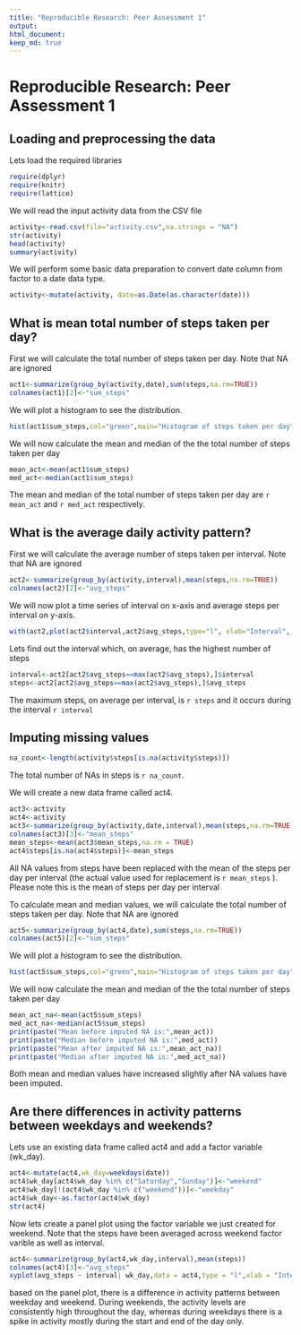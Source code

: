 ```yaml
---
title: "Reproducible Research: Peer Assessment 1"
output:
html_document: 
keep_md: true
---
```


Reproducible Research: Peer Assessment 1
===================================================================

## Loading and preprocessing the data

Lets load the required libraries
```r
require(dplyr)
require(knitr)
require(lattice)
```

We will read the input activity data from the CSV file
```r
activity<-read.csv(file="activity.csv",na.strings = "NA")
str(activity)
head(activity)
summary(activity)
```

We will perform some basic data preparation to convert date column from factor to a date data type.
```r
activity<-mutate(activity, date=as.Date(as.character(date)))
```

## What is mean total number of steps taken per day?

First we will calculate the total number of steps taken per day. Note that NA are ignored
```r
act1<-summarize(group_by(activity,date),sum(steps,na.rm=TRUE))
colnames(act1)[2]<-"sum_steps"
```

We will plot a histogram to see the distribution. 
```r
hist(act1$sum_steps,col="green",main="Histogram of steps taken per day",xlab="Total Steps taken per day")
```

We will now calculate the mean and median of the the total number of steps taken per day

```r
mean_act<-mean(act1$sum_steps)
med_act<-median(act1$sum_steps)
```

The mean and median of the total number of steps taken per day are `r mean_act` and `r med_act` respectively.


## What is the average daily activity pattern?

First we will calculate the average number of steps taken per interval. Note that NA are ignored

```r
act2<-summarize(group_by(activity,interval),mean(steps,na.rm=TRUE))
colnames(act2)[2]<-"avg_steps"
```

We will now plot a time series of interval on x-axis and average steps per interval on y-axis.

```r
with(act2,plot(act2$interval,act2$avg_steps,type="l", xlab="Interval", ylab="Average Steps Per Interval", main="Line plot of Avg_Steps vs Interval"))
```

Lets find out the interval which, on average, has the highest number of steps

```r
interval<-act2[act2$avg_steps==max(act2$avg_steps),]$interval
steps<-act2[act2$avg_steps==max(act2$avg_steps),]$avg_steps
```

The maximum steps, on average per interval, is `r steps` and it occurs during the interval `r interval` 

## Imputing missing values

```r
na_count<-length(activity$steps[is.na(activity$steps)])
```

The total number of NAs in steps is `r na_count`.  

We will create a new data frame called act4. 

```r
act3<-activity
act4<-activity
act3<-summarize(group_by(activity,date,interval),mean(steps,na.rm=TRUE))
colnames(act3)[3]<-"mean_steps"
mean_steps<-mean(act3$mean_steps,na.rm = TRUE)
act4$steps[is.na(act4$steps)]<-mean_steps
```
All NA values from steps have been replaced with the mean of the steps per day per interval (the actual value used for replacement is `r mean_steps` ). Please note this is the mean of steps per day per interval

To calculate mean and median values,  we will calculate the total number of steps taken per day. Note that NA are ignored

```r
act5<-summarize(group_by(act4,date),sum(steps,na.rm=TRUE))
colnames(act5)[2]<-"sum_steps"
```

We will plot a histogram to see the distribution. 
```r
hist(act5$sum_steps,col="green",main="Histogram of steps taken per day",xlab="Total Steps taken per day")
```

We will now calculate the mean and median of the the total number of steps taken per day

```r
mean_act_na<-mean(act5$sum_steps)
med_act_na<-median(act5$sum_steps)
print(paste("Mean before imputed NA is:",mean_act))
print(paste("Median before imputed NA is:",med_act))
print(paste("Mean after imputed NA is:",mean_act_na))
print(paste("Median after imputed NA is:",med_act_na))

```
Both mean and median values have increased slightly after NA values have been imputed.


## Are there differences in activity patterns between weekdays and weekends?

Lets use an existing data frame called act4 and add a factor variable (wk_day).

```r
act4<-mutate(act4,wk_day=weekdays(date))
act4$wk_day[act4$wk_day %in% c("Saturday","Sunday")]<-"weekend"
act4$wk_day[!(act4$wk_day %in% c("weekend"))]<-"weekday"
act4$wk_day<-as.factor(act4$wk_day)
str(act4)

```

Now lets create a panel plot using the factor variable we just created for weekend. Note that the steps have been averaged across weekend factor varible as well as interval.

```r
act4<-summarize(group_by(act4,wk_day,interval),mean(steps))
colnames(act4)[3]<-"avg_steps"
xyplot(avg_steps ~ interval| wk_day,data = act4,type = "l",xlab = "Interval",ylab = "Number of steps",layout=c(1,2))
```

based on the panel plot, there is a difference in activity patterns between weekday and weekend. During weekends, the activity levels are consistently high throughout the day, whereas during weekdays there is a spike in activity mostly during the start and end of the day only.
